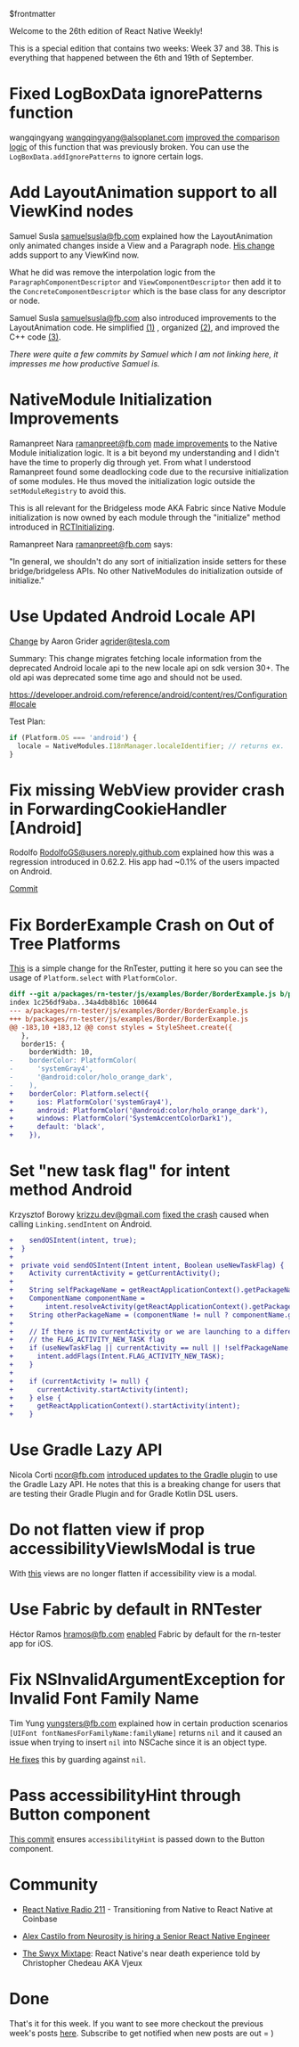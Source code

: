 $frontmatter

Welcome to the 26th edition of React Native Weekly! 


This is a special edition that contains two weeks: Week 37 and 38. This is everything that happened between the 6th and 19th of September. 

# Fixed LogBoxData ignorePatterns function

wangqingyang <wangqingyang@alsoplanet.com> [improved the comparison logic](https://github.com/facebook/react-native/commit/a950634424c) of this function that was previously broken. You can use the `LogBoxData.addIgnorePatterns` to ignore certain logs.


# Add LayoutAnimation support to all ViewKind nodes

Samuel Susla <samuelsusla@fb.com> explained how the LayoutAnimation only animated changes inside a View and a Paragraph node. [His change](https://github.com/facebook/react-native/commit/30887403ec4) adds support to any ViewKind now.  

What he did was remove the interpolation logic from the `ParagraphComponentDescriptor` and  `ViewComponentDescriptor` then add it to the  `ConcreteComponentDescriptor` which is the base class for any descriptor or node.


Samuel Susla <samuelsusla@fb.com> also introduced improvements to the LayoutAnimation code. He simplified [(1)](https://github.com/facebook/react-native/commit/d83c3101447) , organized [(2)](https://github.com/facebook/react-native/commit/5153b43c6a3), and improved the C++ code [(3)](https://github.com/facebook/react-native/commit/84d039aad2b).

_There were quite a few commits by Samuel which I am not linking here, it impresses me how productive Samuel is._



# NativeModule Initialization Improvements

Ramanpreet Nara <ramanpreet@fb.com> [made improvements](https://github.com/facebook/react-native/commit/ddc4225dd41) to the Native Module initialization logic. It is a bit beyond my understanding and I didn't have the time to properly dig through yet. From what I understood Ramanpreet found some deadlocking code due to the recursive initialization of some modules. He thus moved the initialization logic outside the `setModuleRegistry` to avoid this. 

This is all relevant for the Bridgeless mode AKA Fabric since Native Module initialization is now owned by each module through the "initialize" method introduced in [RCTInitializing](https://github.com/facebook/react-native/commit/9b45df1fced066f40034b0a58be6f4caafd5f785).

Ramanpreet Nara <ramanpreet@fb.com> says:

"In general, we shouldn't do any sort of initialization inside setters for these bridge/bridgeless APIs. No other NativeModules do initialization outside of initialize."



# Use Updated Android Locale API 

[Change](https://github.com/facebook/react-native/commit/b7c023a8c11) by Aaron Grider <agrider@tesla.com>

Summary:
This change migrates fetching locale information from the deprecated Android locale api to the new locale api on sdk version 30+. The old api was deprecated some time ago and should not be used.

https://developer.android.com/reference/android/content/res/Configuration#locale

Test Plan:
```js
if (Platform.OS === 'android') {
  locale = NativeModules.I18nManager.localeIdentifier; // returns ex. 'EN_us'
}
```


# Fix missing WebView provider crash in ForwardingCookieHandler [Android]

Rodolfo <RodolfoGS@users.noreply.github.com> explained how this was a regression introduced in 0.62.2. His app had ~0.1% of the users impacted on Android.

[Commit](https://github.com/facebook/react-native/commit/d40cb0e1b0f)


# Fix BorderExample Crash on Out of Tree Platforms

[This](https://github.com/facebook/react-native/commit/ffcaef64e40) is a simple change for the RnTester, putting it here so you can see the usage of `Platform.select` with `PlatformColor`.

```diff
diff --git a/packages/rn-tester/js/examples/Border/BorderExample.js b/packages/rn-tester/js/examples/Border/BorderExample.js
index 1c256df9aba..34a4db8b16c 100644
--- a/packages/rn-tester/js/examples/Border/BorderExample.js
+++ b/packages/rn-tester/js/examples/Border/BorderExample.js
@@ -183,10 +183,12 @@ const styles = StyleSheet.create({
   },
   border15: {
     borderWidth: 10,
-    borderColor: PlatformColor(
-      'systemGray4',
-      '@android:color/holo_orange_dark',
-    ),
+    borderColor: Platform.select({
+      ios: PlatformColor('systemGray4'),
+      android: PlatformColor('@android:color/holo_orange_dark'),
+      windows: PlatformColor('SystemAccentColorDark1'),
+      default: 'black',
+    }),
```


# Set "new task flag" for intent method Android

Krzysztof Borowy <krizzu.dev@gmail.com> [fixed the crash](https://github.com/facebook/react-native/commit/04fe3ed80d9) caused when calling `Linking.sendIntent` on Android.

```diff
+    sendOSIntent(intent, true);
+  }
+
+  private void sendOSIntent(Intent intent, Boolean useNewTaskFlag) {
+    Activity currentActivity = getCurrentActivity();
+
+    String selfPackageName = getReactApplicationContext().getPackageName();
+    ComponentName componentName =
+        intent.resolveActivity(getReactApplicationContext().getPackageManager());
+    String otherPackageName = (componentName != null ? componentName.getPackageName() : "");
+
+    // If there is no currentActivity or we are launching to a different package we need to set
+    // the FLAG_ACTIVITY_NEW_TASK flag
+    if (useNewTaskFlag || currentActivity == null || !selfPackageName.equals(otherPackageName)) {
+      intent.addFlags(Intent.FLAG_ACTIVITY_NEW_TASK);
+    }
+
+    if (currentActivity != null) {
+      currentActivity.startActivity(intent);
+    } else {
+      getReactApplicationContext().startActivity(intent);
+    }
```


# Use Gradle Lazy API

Nicola Corti <ncor@fb.com> [introduced updates to the Gradle plugin](https://github.com/facebook/react-native/commit/578cba23380) to use the Gradle Lazy API. He notes that this is a breaking change for users that are testing their Gradle Plugin and for Gradle Kotlin DSL users.


# Do not flatten view if prop accessibilityViewIsModal is true

With [this](https://github.com/facebook/react-native/commit/1ecd98adc7b) views are no longer flatten if accessibility view is a modal.

# Use Fabric by default in RNTester

Héctor Ramos <hramos@fb.com> [enabled](https://github.com/facebook/react-native/commit/ead19e13e10) Fabric by default for the rn-tester app for iOS.


# Fix NSInvalidArgumentException for Invalid Font Family Name

Tim Yung <yungsters@fb.com> explained how in certain production scenarios `[UIFont fontNamesForFamilyName:familyName]` returns `nil` and it caused an issue when trying to insert `nil` into NSCache since it is an object type. 

[He fixes](https://github.com/facebook/react-native/commit/5683932862a) this by guarding against `nil`.

# Pass accessibilityHint through Button component

[This commit](https://github.com/facebook/react-native/commit/be5372801a3) ensures `accessibilityHint` is passed down to the Button component.



# Community


- [React Native Radio 211](https://podcasts.apple.com/us/podcast/react-native-radio/id1058647602?i=1000534739180) - Transitioning from Native to React Native at Coinbase


- [Alex Castilo from Neurosity is hiring a Senior React Native Engineer](https://twitter.com/castillo__io/status/1438909253461237761?s=20)

- [The Swyx Mixtape](https://share.transistor.fm/s/ee467824): React Native's near death experience told by Christopher Chedeau AKA Vjeux


# Done


That's it for this week. If you want to see more checkout the previous week's posts [here](/tags/react-native). Subscribe to get notified when new posts are out = )

